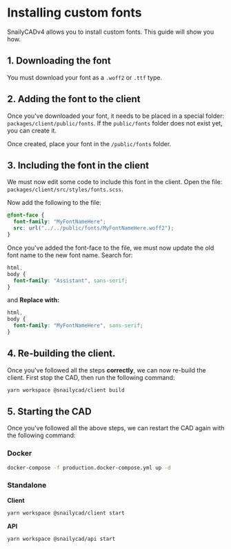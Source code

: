 # Installing custom fonts

SnailyCADv4 allows you to install custom fonts. This guide will show you how.

## 1. Downloading the font

You must download your font as a `.woff2` or `.ttf` type.

## 2. Adding the font to the client

Once you've downloaded your font, it needs to be placed in a special folder: `packages/client/public/fonts`.
If the `public/fonts` folder does not exist yet, you can create it.

Once created, place your font in the `/public/fonts` folder.

## 3. Including the font in the client

We must now edit some code to include this font in the client. Open the file: `packages/client/src/styles/fonts.scss`.

Now add the following to the file:

```scss
@font-face {
  font-family: "MyFontNameHere";
  src: url("../../public/fonts/MyFontNameHere.woff2");
}
```

Once you've added the font-face to the file, we must now update the old font name to the new font name.
Search for:

```scss
html,
body {
  font-family: "Assistant", sans-serif;
}
```

and **Replace with:**

```scss
html,
body {
  font-family: "MyFontNameHere", sans-serif;
}
```

## 4. Re-building the client.

Once you've followed all the steps **correctly**, we can now re-build the client. First stop the CAD, then run the following command:

```sh
yarn workspace @snailycad/client build
```

## 5. Starting the CAD

Once you've followed all the above steps, we can restart the CAD again with the following command:

### Docker

```bash
docker-compose -f production.docker-compose.yml up -d
```

### Standalone

**Client**

```bash
yarn workspace @snailycad/client start
```

**API**

```bash
yarn workspace @snailycad/api start
```
